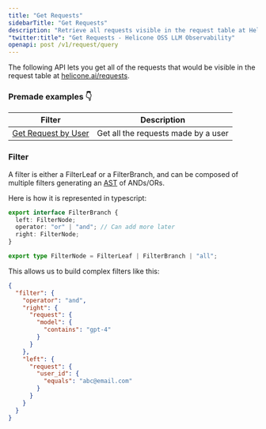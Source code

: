 ```yaml
---
title: "Get Requests"
sidebarTitle: "Get Requests"
description: "Retrieve all requests visible in the request table at Helicone."
"twitter:title": "Get Requests - Helicone OSS LLM Observability"
openapi: post /v1/request/query
---
```


The following API lets you get all of the requests
that would be visible in the request table at
[helicone.ai/requests](https://helicone.ai/requests).

### Premade examples 👇

| Filter                                                  | Description                         |
| ------------------------------------------------------- | ----------------------------------- |
| [Get Request by User](/use-cases/getting-user-requests) | Get all the requests made by a user |

### Filter

A filter is either a FilterLeaf or a FilterBranch, and can be composed of multiple filters generating an [AST](https://en.wikipedia.org/wiki/Abstract_syntax_tree) of ANDs/ORs.

Here is how it is represented in typescript:

```ts
export interface FilterBranch {
  left: FilterNode;
  operator: "or" | "and"; // Can add more later
  right: FilterNode;
}

export type FilterNode = FilterLeaf | FilterBranch | "all";
```

This allows us to build complex filters like this:

```json
{
  "filter": {
    "operator": "and",
    "right": {
      "request": {
        "model": {
          "contains": "gpt-4"
        }
      }
    },
    "left": {
      "request": {
        "user_id": {
          "equals": "abc@email.com"
        }
      }
    }
  }
}
```
